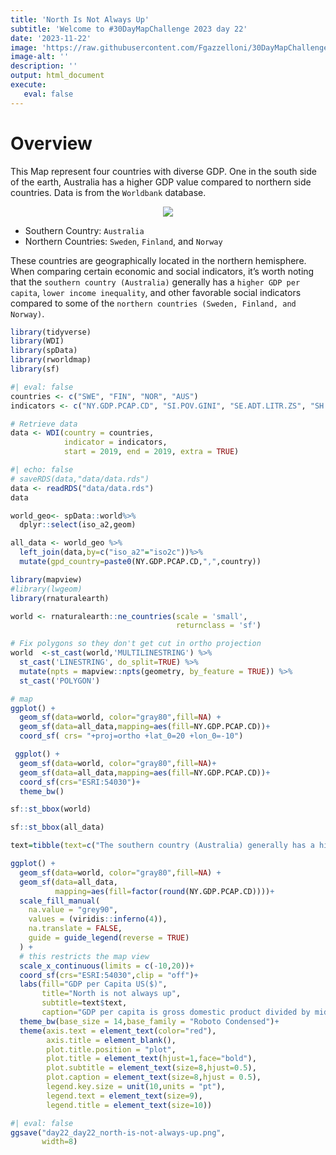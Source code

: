 ```yaml
---
title: 'North Is Not Always Up'
subtitle: 'Welcome to #30DayMapChallenge 2023 day 22'
date: '2023-11-22'
image: 'https://raw.githubusercontent.com/Fgazzelloni/30DayMapChallenge/master/2023/day22_north-is-not-always-up/day22_north-is-not-always-up.png'
image-alt: ''
description: ''
output: html_document
execute: 
   eval: false
---
```



# Overview

This Map represent four countries with diverse GDP. One in the south side of the earth, Australia has a higher GDP value compared to northern side countries. Data is from the `Worldbank` database.


<center>
![](https://raw.githubusercontent.com/Fgazzelloni/30DayMapChallenge/master/2023/day22_north-is-not-always-up/day22_north-is-not-always-up.png)</center>

- Southern Country: `Australia`
- Northern Countries: `Sweden`, `Finland`, and `Norway`

These countries are geographically located in the northern hemisphere. When comparing certain economic and social indicators, it's worth noting that the `southern country (Australia)` generally has a `higher GDP per capita`, `lower income inequality`, and other favorable social indicators compared to some of the `northern countries (Sweden, Finland, and Norway)`. 


```r
library(tidyverse)
library(WDI)
library(spData)
library(rworldmap)
library(sf)
```


```r
#| eval: false
countries <- c("SWE", "FIN", "NOR", "AUS")
indicators <- c("NY.GDP.PCAP.CD", "SI.POV.GINI", "SE.ADT.LITR.ZS", "SH.XPD.CHEX.PC.CD")

# Retrieve data
data <- WDI(country = countries, 
            indicator = indicators, 
            start = 2019, end = 2019, extra = TRUE)
```


```r
#| echo: false
# saveRDS(data,"data/data.rds")
data <- readRDS("data/data.rds")
data
```

```r
world_geo<- spData::world%>%
  dplyr::select(iso_a2,geom)

all_data <- world_geo %>%
  left_join(data,by=c("iso_a2"="iso2c"))%>%
  mutate(gpd_country=paste0(NY.GDP.PCAP.CD,",",country))
```




```r
library(mapview)
#library(lwgeom)
library(rnaturalearth)

world <- rnaturalearth::ne_countries(scale = 'small', 
                                     returnclass = 'sf')

# Fix polygons so they don't get cut in ortho projection
world  <-st_cast(world,'MULTILINESTRING') %>%
  st_cast('LINESTRING', do_split=TRUE) %>%
  mutate(npts = mapview::npts(geometry, by_feature = TRUE)) %>%
  st_cast('POLYGON')
```


```r
# map
ggplot() +
  geom_sf(data=world, color="gray80",fill=NA) +
  geom_sf(data=all_data,mapping=aes(fill=NY.GDP.PCAP.CD))+
  coord_sf( crs= "+proj=ortho +lat_0=20 +lon_0=-10")
```
```r
 ggplot() +
  geom_sf(data=world, color="gray80",fill=NA)+
  geom_sf(data=all_data,mapping=aes(fill=NY.GDP.PCAP.CD))+
  coord_sf(crs="ESRI:54030")+
  theme_bw()
```


```r
sf::st_bbox(world)
```


```r
sf::st_bbox(all_data)
```


```r
text=tibble(text=c("The southern country (Australia) generally has a higher GDP per capita, lower income inequality, and other favorable social indicators\ncompared to some of the northern countries (Sweden, Finland, and Norway)."))
```


```r
ggplot() +
  geom_sf(data=world, color="gray80",fill=NA) +
  geom_sf(data=all_data,
          mapping=aes(fill=factor(round(NY.GDP.PCAP.CD))))+
  scale_fill_manual(
    na.value = "grey90",
    values = (viridis::inferno(4)),
    na.translate = FALSE,
    guide = guide_legend(reverse = TRUE)
  ) +
  # this restricts the map view
  scale_x_continuous(limits = c(-10,20))+
  coord_sf(crs="ESRI:54030",clip = "off")+
  labs(fill="GDP per Capita US($)",
       title="North is not always up",
       subtitle=text$text,
       caption="GDP per capita is gross domestic product divided by midyear population\n\n#30DayMapChallenge 2022 Day 22 North is not always up\nDataSource: WorldBank DataBank - WDI 2019 data| Map: @fgazzelloni")+
  theme_bw(base_size = 14,base_family = "Roboto Condensed")+
  theme(axis.text = element_text(color="red"),
        axis.title = element_blank(),
        plot.title.position = "plot",
        plot.title = element_text(hjust=1,face="bold"),
        plot.subtitle = element_text(size=8,hjust=0.5),
        plot.caption = element_text(size=8,hjust = 0.5),
        legend.key.size = unit(10,units = "pt"),
        legend.text = element_text(size=9),
        legend.title = element_text(size=10))
```

```r
#| eval: false
ggsave("day22_day22_north-is-not-always-up.png",
       width=8)
```


